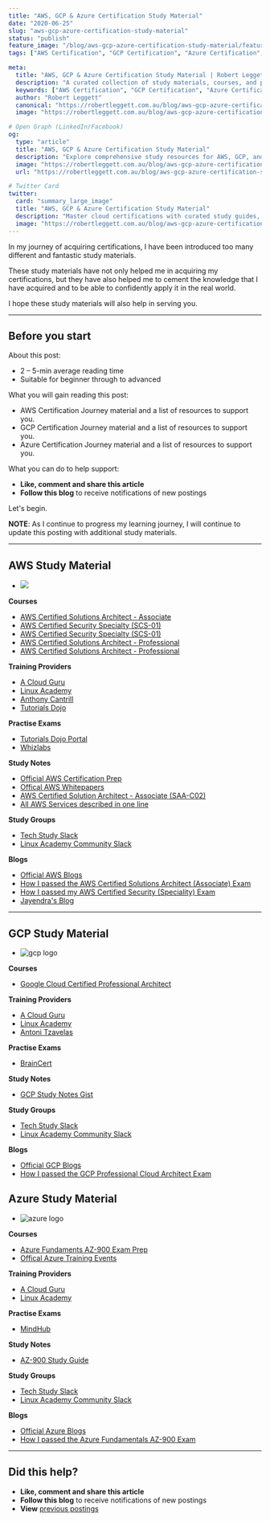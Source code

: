 ```yaml
---
title: "AWS, GCP & Azure Certification Study Material"
date: "2020-06-25"
slug: "aws-gcp-azure-certification-study-material"
status: "publish"
feature_image: "/blog/aws-gcp-azure-certification-study-material/feature-image.png"
tags: ["AWS Certification", "GCP Certification", "Azure Certification", "Cloud Training", "DevOps", "Cloud Computing", "Study Resources", "Exam Preparation", "Cloud Architecture", "Professional Development"]

meta:
  title: "AWS, GCP & Azure Certification Study Material | Robert Leggett"
  description: "A curated collection of study materials, courses, and practice exams for AWS, Google Cloud, and Microsoft Azure certifications. Build real-world cloud expertise with trusted resources and community recommendations."
  keywords: ["AWS Certification", "GCP Certification", "Azure Certification", "Cloud Study Guide", "AWS Training", "GCP Training", "Azure Exam Prep", "Cloud Computing", "DevOps Learning", "Robert Leggett"]
  author: "Robert Leggett"
  canonical: "https://robertleggett.com.au/blog/aws-gcp-azure-certification-study-material"
  image: "https://robertleggett.com.au/blog/aws-gcp-azure-certification-study-material/feature-image.png"

# Open Graph (LinkedIn/Facebook)
og:
  type: "article"
  title: "AWS, GCP & Azure Certification Study Material"
  description: "Explore comprehensive study resources for AWS, GCP, and Azure certifications — including recommended courses, practice exams, and cloud learning platforms."
  image: "https://robertleggett.com.au/blog/aws-gcp-azure-certification-study-material/feature-image.png"
  url: "https://robertleggett.com.au/blog/aws-gcp-azure-certification-study-material"

# Twitter Card
twitter:
  card: "summary_large_image"
  title: "AWS, GCP & Azure Certification Study Material"
  description: "Master cloud certifications with curated study guides, online courses, and hands-on labs for AWS, GCP, and Azure."
  image: "https://robertleggett.com.au/blog/aws-gcp-azure-certification-study-material/feature-image.png"
---
```


In my journey of acquiring certifications, I have been introduced too many different and fantastic study materials.

These study materials have not only helped me in acquiring my certifications, but they have also helped me to cement the knowledge that I have acquired and to be able to confidently apply it in the real world.

I hope these study materials will also help in serving you.

---

## Before you start

About this post:

*   2 – 5-min average reading time
*   Suitable for beginner through to advanced

What you will gain reading this post:

*   AWS Certification Journey material and a list of resources to support you.
*   GCP Certification Journey material and a list of resources to support you.
*   Azure Certification Journey material and a list of resources to support you.

What you can do to help support:

*   **Like, comment and share this article**
*   **Follow this blog** to receive notifications of new postings

Let's begin.

**NOTE**: As I continue to progress my learning journey, I will continue to update this posting with additional study materials.

---

## AWS Study Material

*   ![](/blog/aws-gcp-azure-certification-study-material/inline-1.png)

**Courses**

- [AWS Certified Solutions Architect - Associate](https://www.udemy.com/course/aws-certified-solutions-architect-associate/)
- [AWS Certified Security Specialty (SCS-01)](https://linuxacademy.com/course/aws-certified-security-specialty-certification/)
- [AWS Certified Security Specialty (SCS-01)](https://acloud.guru/learn/aws-certified-security-specialty)
- [AWS Certified Solutions Architect - Professional](https://www.udemy.com/course/aws-solutions-architect-professional/)
- [AWS Certified Solutions Architect - Professional](https://learn.cantrill.io/p/aws-certified-solutions-architect-professional)

**Training Providers**

- [A Cloud Guru](https://acloud.guru/)
- [Linux Academy](https://linuxacademy.com/)
- [Anthony Cantrill](https://cantrill.io/)
- [Tutorials Dojo](https://tutorialsdojo.com/)

**Practise Exams**

- [Tutorials Dojo Portal](https://portal.tutorialsdojo.com/)
- [Whizlabs](https://www.whizlabs.com/)

**Study Notes**

- [Official AWS Certification Prep](https://aws.amazon.com/certification/certification-prep/)
- [Offical AWS Whitepapers](https://aws.amazon.com/whitepapers/?whitepapers-main.sort-by=item.additionalFields.sortDate&whitepapers-main.sort-order=desc)
- [AWS Certified Solution Architect - Associate (SAA-C02)](https://github.com/alozano-77/AWS-SAA-C02-Course)
- [All AWS Services described in one line](https://adayinthelifeof.nl/2020/05/20/aws.html)

**Study Groups**

- [Tech Study Slack](https://techstudyslack.com/)
- [Linux Academy Community Slack](https://linuxacademy-community-slack.herokuapp.com/)

**Blogs**

- [Official AWS Blogs](https://aws.amazon.com/blogs/aws/)
- [How I passed the AWS Certified Solutions Architect (Associate) Exam](https://robertleggett.com.au/2018/12/02/how-i-passed-the-aws-certified-solution-architect-associate-exam/)
- [How I passed my AWS Certified Security (Speciality) Exam](https://robertleggett.com.au/2020/11/03/how-i-passed-my-aws-certified-security-speciality-exam/)
- [Jayendra's Blog](https://jayendrapatil.com/)

---

## GCP Study Material

*   ![gcp logo](/blog/aws-gcp-azure-certification-study-material/inline-2.png)

**Courses**

- [Google Cloud Certified Professional Architect](https://linuxacademy.com/course/google-cloud-certified-professional-cloud-architect/)

**Training Providers**

- [A Cloud Guru](https://acloud.guru/)
- [Linux Academy](https://linuxacademy.com/)
- [Antoni Tzavelas](https://training.antonit.com/)

**Practise Exams**

- [BrainCert](https://www.braincert.com/)

**Study Notes**

- [GCP Study Notes Gist](https://gist.github.com/dmunn/9874418f620b8aaf91d12507a91563ad)

**Study Groups**

- [Tech Study Slack](https://techstudyslack.com/)
- [Linux Academy Community Slack](https://linuxacademy-community-slack.herokuapp.com/)

**Blogs**

- [Official GCP Blogs](https://cloud.google.com/blog/)
- [How I passed the GCP Professional Cloud Architect Exam](https://robertleggett.com.au/2019/09/21/how-i-passed-the-gcp-professional-cloud-architect-exam/)

## Azure Study Material

*   ![azure logo](/blog/aws-gcp-azure-certification-study-material/inline-3.png)

**Courses**

- [Azure Fundaments AZ-900 Exam Prep](https://linuxacademy.com/course/microsoft-azure-fundamentals-az-900-exam-prep/)
- [Offical Azure Training Events](https://azure.microsoft.com/en-ca/community/events/)

**Training Providers**

- [A Cloud Guru](https://acloud.guru/)
- [Linux Academy](https://linuxacademy.com/)

**Practise Exams**

- [MindHub](https://au.mindhub.com/shop/microsoft?facetValueFilter=tenant~content-type%3Apractice-tests%2Ctenant~certification%3Amicrosoft-azure-administrator)

**Study Notes**

- [AZ-900 Study Guide](https://github.com/AzureMentor/Azure-AZ-900-Study-Guide)

**Study Groups**

- [Tech Study Slack](https://techstudyslack.com/)
- [Linux Academy Community Slack](https://linuxacademy-community-slack.herokuapp.com/)

**Blogs**

- [Official Azure Blogs](https://azure.microsoft.com/en-us/blog/)
- [How I passed the Azure Fundamentals AZ-900 Exam](https://robertleggett.com.au/2020/06/17/how-i-passed-my-azure-fundamentals-az-900-exam/)

---

## Did this help?

*   **Like, comment and share this article**
*   **Follow this blog** to receive notifications of new postings
*   **View** [previous postings](https://robertleggett.com.au/)
